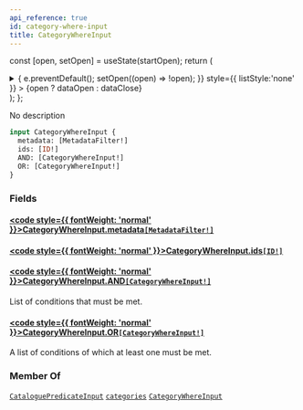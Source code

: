 ```yaml
---
api_reference: true
id: category-where-input
title: CategoryWhereInput
---
```






const [open, setOpen] = useState(startOpen);
return (
<details {...(open ? { open: true } : {})} className="details" style={{ border:'none', boxShadow:'none', background:'var(--ifm-background-color)' }}>
<summary
onClick={(e) => {
e.preventDefault();
setOpen((open) => !open);
}}
style={{ listStyle:'none' }} >
{open ? dataOpen : dataClose}
</summary>
{open && children}
</details>
);
};

No description

```graphql
input CategoryWhereInput {
  metadata: [MetadataFilter!]
  ids: [ID!]
  AND: [CategoryWhereInput!]
  OR: [CategoryWhereInput!]
}
```

### Fields

#### [<code style={{ fontWeight: 'normal' }}>CategoryWhereInput.<b>metadata</b></code>](#)<Bullet />[`[MetadataFilter!]`](../../../api-reference/miscellaneous/inputs/metadata-filter.mdx) <Badge class="badge badge--secondary" text="list"/> <Badge class="badge badge--secondary" text="input"/> <Badge class="badge badge--secondary" text="miscellaneous"/>

#### [<code style={{ fontWeight: 'normal' }}>CategoryWhereInput.<b>ids</b></code>](#)<Bullet />[`[ID!]`](../../../api-reference/miscellaneous/scalars/id.mdx) <Badge class="badge badge--secondary" text="list"/> <Badge class="badge badge--secondary" text="scalar"/> <Badge class="badge badge--secondary" text="miscellaneous"/>

#### [<code style={{ fontWeight: 'normal' }}>CategoryWhereInput.<b>AND</b></code>](#)<Bullet />[`[CategoryWhereInput!]`](../../../api-reference/products/inputs/category-where-input.mdx) <Badge class="badge badge--secondary" text="list"/> <Badge class="badge badge--secondary" text="input"/> <Badge class="badge badge--secondary" text="products"/>

List of conditions that must be met.

#### [<code style={{ fontWeight: 'normal' }}>CategoryWhereInput.<b>OR</b></code>](#)<Bullet />[`[CategoryWhereInput!]`](../../../api-reference/products/inputs/category-where-input.mdx) <Badge class="badge badge--secondary" text="list"/> <Badge class="badge badge--secondary" text="input"/> <Badge class="badge badge--secondary" text="products"/>

A list of conditions of which at least one must be met.

### Member Of

[`CataloguePredicateInput`](../../../api-reference/discounts/inputs/catalogue-predicate-input.mdx) <Badge class="badge badge--secondary" text="input"/><Bullet />[`categories`](../../../api-reference/products/queries/categories.mdx) <Badge class="badge badge--secondary" text="query"/><Bullet />[`CategoryWhereInput`](../../../api-reference/products/inputs/category-where-input.mdx) <Badge class="badge badge--secondary" text="input"/>

